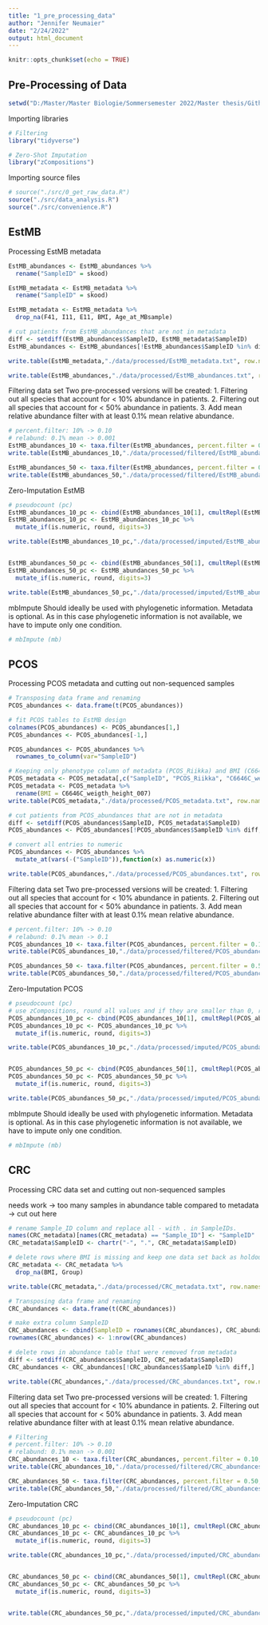 ```yaml
---
title: "1_pre_processing_data"
author: "Jennifer Neumaier"
date: "2/24/2022"
output: html_document
---
```


```r
knitr::opts_chunk$set(echo = TRUE)
```

## Pre-Processing of Data

```r
setwd("D:/Master/Master Biologie/Sommersemester 2022/Master thesis/Github")
```


Importing libraries
```r
# Filtering
library("tidyverse")

# Zero-Shot Imputation
library("zCompositions")
```

Importing source files
```r
# source("./src/0_get_raw_data.R")
source("./src/data_analysis.R")
source("./src/convenience.R")
```


## EstMB

Processing EstMB metadata
```r
EstMB_abundances <- EstMB_abundances %>% 
  rename("SampleID" = skood)

EstMB_metadata <- EstMB_metadata %>% 
  rename("SampleID" = skood)

EstMB_metadata <- EstMB_metadata %>% 
  drop_na(F41, I11, E11, BMI, Age_at_MBsample)

# cut patients from EstMB_abundances that are not in metadata
diff <- setdiff(EstMB_abundances$SampleID, EstMB_metadata$SampleID)
EstMB_abundances <- EstMB_abundances[!EstMB_abundances$SampleID %in% diff,]

write.table(EstMB_metadata,"./data/processed/EstMB_metadata.txt", row.names = FALSE)

write.table(EstMB_abundances,"./data/processed/EstMB_abundances.txt", row.names = FALSE)
```

Filtering data set
Two pre-processed versions will be created:
1. Filtering out all species that account for < 10% abundance in patients.
2. Filtering out all species that account for < 50% abundance in patients.
3. Add mean relative abundance filter with at least 0.1% mean relative abundance.
```r
# percent.filter: 10% -> 0.10
# relabund: 0.1% mean -> 0.001
EstMB_abundances_10 <- taxa.filter(EstMB_abundances, percent.filter = 0.10, relabund.filter = 0.001)
write.table(EstMB_abundances_10,"./data/processed/filtered/EstMB_abundances_10.txt", row.names = FALSE)

EstMB_abundances_50 <- taxa.filter(EstMB_abundances, percent.filter = 0.50, relabund.filter = 0.001)
write.table(EstMB_abundances_50,"./data/processed/filtered/EstMB_abundances_50.txt", row.names = FALSE)
```

Zero-Imputation EstMB
```r
# pseudocount (pc)
EstMB_abundances_10_pc <- cbind(EstMB_abundances_10[1], cmultRepl(EstMB_abundances_10[,2:ncol(EstMB_abundances_10)], output = "p-counts"))
EstMB_abundances_10_pc <- EstMB_abundances_10_pc %>% 
  mutate_if(is.numeric, round, digits=3)

write.table(EstMB_abundances_10_pc,"./data/processed/imputed/EstMB_abundances_10_pc.txt", row.names = FALSE)


EstMB_abundances_50_pc <- cbind(EstMB_abundances_50[1], cmultRepl(EstMB_abundances_50[,2:ncol(EstMB_abundances_50)], output = "p-counts"))
EstMB_abundances_50_pc <- EstMB_abundances_50_pc %>% 
  mutate_if(is.numeric, round, digits=3)

write.table(EstMB_abundances_50_pc,"./data/processed/imputed/EstMB_abundances_50_pc.txt", row.names = FALSE)
```

mbImpute
Should ideally be used with phylogenetic information. Metadata is optional. As in this case phylogenetic information is not available, we have to impute only one condition.
```r
# mbImpute (mb)
```


## PCOS

Processing PCOS metadata and cutting out non-sequenced samples
```r
# Transposing data frame and renaming
PCOS_abundances <- data.frame(t(PCOS_abundances))

# fit PCOS tables to EstMB design
colnames(PCOS_abundances) <- PCOS_abundances[1,]
PCOS_abundances <- PCOS_abundances[-1,]

PCOS_abundances <- PCOS_abundances %>%
  rownames_to_column(var="SampleID")

# Keeping only phenotype column of metadata (PCOS_Riikka) and BMI (C6646C_weigth_height_007)
PCOS_metadata <- PCOS_metadata[,c("SampleID", "PCOS_Riikka", "C6646C_weigth_height_007")]
PCOS_metadata <- PCOS_metadata %>% 
  rename(BMI = C6646C_weigth_height_007) 
write.table(PCOS_metadata,"./data/processed/PCOS_metadata.txt", row.names = FALSE)

# cut patients from PCOS_abundances that are not in metadata
diff <- setdiff(PCOS_abundances$SampleID, PCOS_metadata$SampleID)
PCOS_abundances <- PCOS_abundances[!PCOS_abundances$SampleID %in% diff,]

# convert all entries to numeric
PCOS_abundances <- PCOS_abundances %>% 
  mutate_at(vars(-("SampleID")),function(x) as.numeric(x))

write.table(PCOS_abundances,"./data/processed/PCOS_abundances.txt", row.names = FALSE)
```

Filtering data set
Two pre-processed versions will be created:
1. Filtering out all species that account for < 10% abundance in patients.
2. Filtering out all species that account for < 50% abundance in patients.
3. Add mean relative abundance filter with at least 0.1% mean relative abundance.
```r
# percent.filter: 10% -> 0.10
# relabund: 0.1% mean -> 0.1
PCOS_abundances_10 <- taxa.filter(PCOS_abundances, percent.filter = 0.10, relabund.filter = 0.001)
write.table(PCOS_abundances_10,"./data/processed/filtered/PCOS_abundances_10.txt", row.names = FALSE)

PCOS_abundances_50 <- taxa.filter(PCOS_abundances, percent.filter = 0.50, relabund.filter = 0.001)
write.table(PCOS_abundances_50,"./data/processed/filtered/PCOS_abundances_50.txt", row.names = FALSE)
```

Zero-Imputation PCOS
```r
# pseudocount (pc)
# use zCompositions, round all values and if they are smaller than 0, replace with 1
PCOS_abundances_10_pc <- cbind(PCOS_abundances_10[1], cmultRepl(PCOS_abundances_10[,2:ncol(PCOS_abundances_10)], output = "p-counts"))
PCOS_abundances_10_pc <- PCOS_abundances_10_pc %>% 
  mutate_if(is.numeric, round, digits=3)

write.table(PCOS_abundances_10_pc,"./data/processed/imputed/PCOS_abundances_10_pc.txt", row.names = FALSE)


PCOS_abundances_50_pc <- cbind(PCOS_abundances_50[1], cmultRepl(PCOS_abundances_50[,2:ncol(PCOS_abundances_50)], output = "p-counts"))
PCOS_abundances_50_pc <- PCOS_abundances_50_pc %>% 
  mutate_if(is.numeric, round, digits=3)

write.table(PCOS_abundances_50_pc,"./data/processed/imputed/PCOS_abundances_50_pc.txt", row.names = FALSE)
```

mbImpute
Should ideally be used with phylogenetic information. Metadata is optional. As in this case phylogenetic information is not available, we have to impute only one condition.
```r
# mbImpute (mb)
```


## CRC
Processing CRC data set and cutting out non-sequenced samples

needs work -> too many samples in abundance table compared to metadata -> cut out here
```r
# rename Sample_ID column and replace all - with . in SampleIDs. 
names(CRC_metadata)[names(CRC_metadata) == "Sample_ID"] <- "SampleID"
CRC_metadata$SampleID <- chartr("-", ".", CRC_metadata$SampleID)

# delete rows where BMI is missing and keep one data set back as holdout
CRC_metadata <- CRC_metadata %>% 
  drop_na(BMI, Group)

write.table(CRC_metadata,"./data/processed/CRC_metadata.txt", row.names = FALSE)

# Transposing data frame and renaming
CRC_abundances <- data.frame(t(CRC_abundances))

# make extra column SampleID
CRC_abundances <- cbind(SampleID = rownames(CRC_abundances), CRC_abundances)
rownames(CRC_abundances) <- 1:nrow(CRC_abundances)

# delete rows in abundance table that were removed from metadata
diff <- setdiff(CRC_abundances$SampleID, CRC_metadata$SampleID)
CRC_abundances <- CRC_abundances[!CRC_abundances$SampleID %in% diff,]

write.table(CRC_abundances,"./data/processed/CRC_abundances.txt", row.names = FALSE)
```

Filtering data set
Two pre-processed versions will be created:
1. Filtering out all species that account for < 10% abundance in patients.
2. Filtering out all species that account for < 50% abundance in patients.
3. Add mean relative abundance filter with at least 0.1% mean relative abundance.
```r
# Filtering
# percent.filter: 10% -> 0.10
# relabund: 0.1% mean -> 0.001
CRC_abundances_10 <- taxa.filter(CRC_abundances, percent.filter = 0.10, relabund.filter = 0.001)
write.table(CRC_abundances_10,"./data/processed/filtered/CRC_abundances_10.txt", row.names = FALSE)

CRC_abundances_50 <- taxa.filter(CRC_abundances, percent.filter = 0.50, relabund.filter = 0.001)
write.table(CRC_abundances_50,"./data/processed/filtered/CRC_abundances_50.txt", row.names = FALSE)
```

Zero-Imputation CRC
```r
# pseudocount (pc)
CRC_abundances_10_pc <- cbind(CRC_abundances_10[1], cmultRepl(CRC_abundances_10[,2:ncol(CRC_abundances_10)], output = "p-counts"))
CRC_abundances_10_pc <- CRC_abundances_10_pc %>% 
  mutate_if(is.numeric, round, digits=3)

write.table(CRC_abundances_10_pc,"./data/processed/imputed/CRC_abundances_10_pc.txt", row.names = FALSE)


CRC_abundances_50_pc <- cbind(CRC_abundances_50[1], cmultRepl(CRC_abundances_50[,2:ncol(CRC_abundances_50)], output = "p-counts"))
CRC_abundances_50_pc <- CRC_abundances_50_pc %>% 
  mutate_if(is.numeric, round, digits=3)


write.table(CRC_abundances_50_pc,"./data/processed/imputed/CRC_abundances_50_pc.txt", row.names = FALSE)
```

